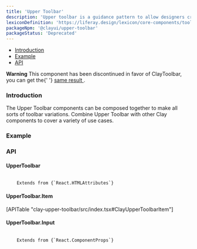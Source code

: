 ```yaml
---
title: 'Upper Toolbar'
description: 'Upper toolbar is a guidance pattern to allow designers create their own toolbars for edition with preview pages.'
lexiconDefinition: 'https://liferay.design/lexicon/core-components/toolbars/toolbar-upper/'
packageNpm: '@clayui/upper-toolbar'
packageStatus: 'Deprecated'
---
```



<div class="nav-toc-absolute">
<div class="nav-toc">

-   [Introduction](#introduction)
-   [Example](#example)
-   [API](#api)

</div>
</div>

<div class="clay-site-alert alert alert-warning">
	<strong class="lead">Warning</strong>
	This component has been discontinued in favor of ClayToolbar, you can get the{' '}
	<a href="http://storybook.clayui.com/?path=/story/components-claytoolbar--upper-toolbar">
		same result
	</a>.
</div>

### Introduction

The Upper Toolbar components can be composed together to make all sorts of toolbar variations. Combine Upper Toolbar with other Clay components to cover a variety of use cases.

### Example

<UpperToolbarExample />

### API

#### UpperToolbar

<code class="list-api-item-type">
	Extends from {`React.HTMLAttributes<HTMLElement>`}
</code>

#### UpperToolbar.Item

<div>[APITable "clay-upper-toolbar/src/index.tsx#ClayUpperToolbarItem"]</div>

#### UpperToolbar.Input

<code class="list-api-item-type">
	Extends from {`React.ComponentProps<typeof ClayInput>`}
</code>
